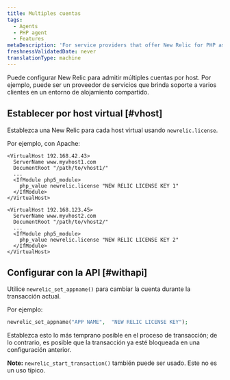 ```yaml
---
title: Multiples cuentas
tags:
  - Agents
  - PHP agent
  - Features
metaDescription: 'For service providers that offer New Relic for PHP as a service for multiple clients on a single system, or for individual users who have multiple accounts.'
freshnessValidatedDate: never
translationType: machine
---
```


Puede configurar New Relic para admitir múltiples cuentas por host. Por ejemplo, puede ser un proveedor de servicios que brinda soporte a varios clientes en un entorno de alojamiento compartido.

## Establecer por host virtual [#vhost]

Establezca una New Relic <InlinePopover type="licenseKey"/>para cada host virtual usando `newrelic.license`.

Por ejemplo, con Apache:

```apacheconf
<VirtualHost 192.168.42.43>
  ServerName www.myvhost1.com
  DocumentRoot "/path/to/vhost1/"
  ...
  <IfModule php5_module>
    php_value newrelic.license "NEW RELIC LICENSE KEY 1"
  </IfModule>
</VirtualHost>

<VirtualHost 192.168.123.45>
  ServerName www.myvhost2.com
  DocumentRoot "/path/to/vhost2/"
  ...
  <IfModule php5_module>
    php_value newrelic.license "NEW RELIC LICENSE KEY 2"
  </IfModule>
</VirtualHost>
```

## Configurar con la API [#withapi]

Utilice `newrelic_set_appname()` para cambiar la cuenta durante la transacción actual.

Por ejemplo:

```php
newrelic_set_appname("APP NAME",  "NEW RELIC LICENSE KEY");
```

Establezca esto lo más temprano posible en el proceso de transacción; de lo contrario, es posible que la transacción ya esté bloqueada en una configuración anterior.

<DoNotTranslate>**Note:**</DoNotTranslate> `newrelic_start_transaction()` también puede ser usado. Este no es un uso típico.